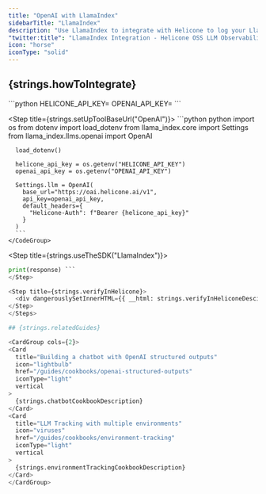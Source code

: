 ```yaml
---
title: "OpenAI with LlamaIndex"
sidebarTitle: "LlamaIndex"
description: "Use LlamaIndex to integrate with Helicone to log your LlamaIndex usage."
"twitter:title": "LlamaIndex Integration - Helicone OSS LLM Observability"
icon: "horse"
iconType: "solid"
---
```



## {strings.howToIntegrate}

<Steps>
  <Step title={strings.generateKey}>
    <div dangerouslySetInnerHTML={{ __html: strings.generateKeyInstructions }} />
  </Step>

   <Step title={strings.setApiKey}>
    ```python
    HELICONE_API_KEY=<your-helicone-api-key>
    OPENAI_API_KEY=<your-openai-api-key>
    ```
  </Step>

  <Step title={strings.setUpToolBaseUrl("OpenAI")}>
    <CodeGroup>
      ```python python
      import os
      from dotenv import load_dotenv
      from llama_index.core import Settings
      from llama_index.llms.openai import OpenAI

      load_dotenv()

      helicone_api_key = os.getenv("HELICONE_API_KEY")
      openai_api_key = os.getenv("OPENAI_API_KEY")

      Settings.llm = OpenAI(
        base_url="https://oai.helicone.ai/v1",
        api_key=openai_api_key,
        default_headers={
          "Helicone-Auth": f"Bearer {helicone_api_key}"
        }
      )
      ```
    </CodeGroup>

  </Step>

<Step title={strings.useTheSDK("LlamaIndex")}>
  ```python python response = OpenAI().complete("What is the meaning of life?")
  print(response) ```
</Step>

  <Step title={strings.verifyInHelicone}>
    <div dangerouslySetInnerHTML={{ __html: strings.verifyInHeliconeDesciption("OpenAI") }} />
  </Step>
</Steps>

## {strings.relatedGuides}

<CardGroup cols={2}>
  <Card
    title="Building a chatbot with OpenAI structured outputs"
    icon="lightbulb"
    href="/guides/cookbooks/openai-structured-outputs"
    iconType="light"
    vertical
  >
    {strings.chatbotCookbookDescription}
  </Card>
  <Card
    title="LLM Tracking with multiple environments"
    icon="viruses"
    href="/guides/cookbooks/environment-tracking"
    iconType="light"
    vertical
  >
    {strings.environmentTrackingCookbookDescription}
  </Card>
</CardGroup>
